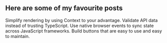 ## Here are some of my favourite posts

<CardGroup cols={2}>
  <Card
    title="Micro Context"
    icon="cubes"
    href="/vault/react-micro-contexts"
  >
    Simplify rendering by using Context to your advantage.
  </Card>
  <Card
    title="Response Validation with Yup"
    icon="filter"
    href="/vault/response-validation-with-yup"
  >
    Validate API data instead of trusting TypeScript.
  </Card>
  <Card
    title="Pub/Sub & Micro Frontends"
    icon="timeline-arrow"
    href="/vault/pub-sub-micro-frontends"
  >
    Use native browser events to sync state across JavaScript frameworks.
  </Card>
  <Card
    title="Button Component Architecture"
    icon="sitemap"
    href="/vault/button-component-architecture"
  >
    Build buttons that are easy to use and easy to maintain.
  </Card>
</CardGroup>
